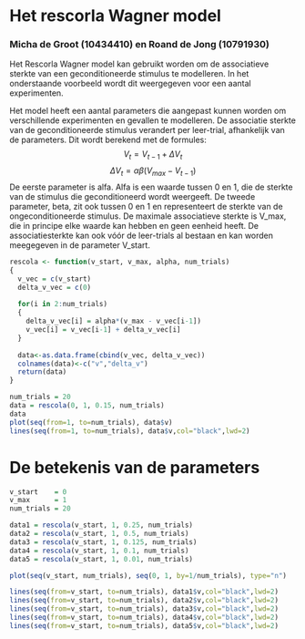 # Het rescorla Wagner model

### Micha de Groot (10434410) en Roand de Jong (10791930)

Het Rescorla Wagner model kan gebruikt worden om de associatieve sterkte van een geconditioneerde stimulus te modelleren. In het onderstaande voorbeeld wordt dit weergegeven voor een aantal experimenten.

Het model heeft een aantal parameters die aangepast kunnen worden om verschillende experimenten en gevallen te modelleren. De associatie sterkte van de geconditioneerde stimulus verandert per leer-trial, afhankelijk van de parameters. Dit wordt berekend met de formules:
$$V_t = V_{t-1} + \Delta V_t $$
$$ \Delta V_t = \alpha \beta (V_{max} - V_{t-1})$$
De eerste parameter is alfa. Alfa is een waarde tussen 0 en 1, die de sterkte van de stimulus die geconditioneerd wordt weergeeft. De tweede parameter, beta, zit ook tussen 0 en 1 en representeert de sterkte van de ongeconditioneerde stimulus.
De maximale associatieve sterkte is V_max, die in principe elke waarde kan hebben en geen eenheid heeft. De associatiesterkte kan ook vóór de leer-trials al bestaan en kan worden meegegeven in de parameter V_start.

```r
rescola <- function(v_start, v_max, alpha, num_trials)
{
  v_vec = c(v_start)
  delta_v_vec = c(0)
  
  for(i in 2:num_trials)
  {
    delta_v_vec[i] = alpha*(v_max - v_vec[i-1])
    v_vec[i] = v_vec[i-1] + delta_v_vec[i]
  }
  
  data<-as.data.frame(cbind(v_vec, delta_v_vec))
  colnames(data)<-c("v","delta_v")
  return(data)
}

num_trials = 20
data = rescola(0, 1, 0.15, num_trials)
data
plot(seq(from=1, to=num_trials), data$v)
lines(seq(from=1, to=num_trials), data$v,col="black",lwd=2)
```

# De betekenis van de parameters

```r
v_start    = 0
v_max      = 1
num_trials = 20

data1 = rescola(v_start, 1, 0.25, num_trials)
data2 = rescola(v_start, 1, 0.5, num_trials)
data3 = rescola(v_start, 1, 0.125, num_trials)
data4 = rescola(v_start, 1, 0.1, num_trials)
data5 = rescola(v_start, 1, 0.01, num_trials)

plot(seq(v_start, num_trials), seq(0, 1, by=1/num_trials), type="n")

lines(seq(from=v_start, to=num_trials), data1$v,col="black",lwd=2)
lines(seq(from=v_start, to=num_trials), data2$v,col="black",lwd=2)
lines(seq(from=v_start, to=num_trials), data3$v,col="black",lwd=2)
lines(seq(from=v_start, to=num_trials), data4$v,col="black",lwd=2)
lines(seq(from=v_start, to=num_trials), data5$v,col="black",lwd=2)
```


